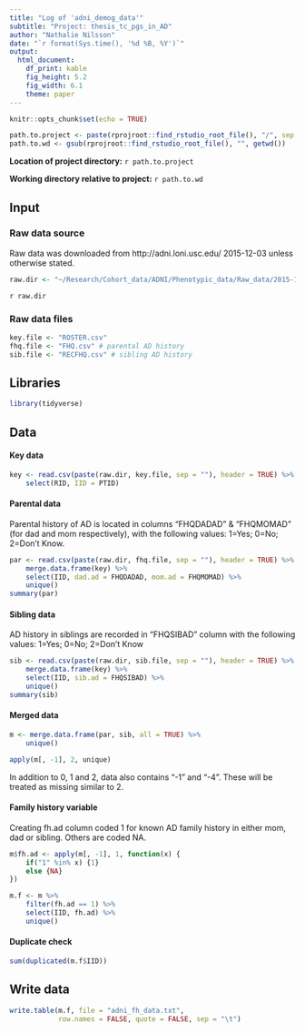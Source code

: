 ```yaml
---
title: "Log of 'adni_demog_data'"
subtitle: "Project: thesis_tc_pgs_in_AD"
author: "Nathalie Nilsson"
date: "`r format(Sys.time(), '%d %B, %Y')`"
output: 
  html_document: 
    df_print: kable
    fig_height: 5.2
    fig_width: 6.1
    theme: paper
---
```


```r
knitr::opts_chunk$set(echo = TRUE)
```

```r
path.to.project <- paste(rprojroot::find_rstudio_root_file(), "/", sep = "")
path.to.wd <- gsub(rprojroot::find_rstudio_root_file(), "", getwd())
```
**Location of project directory:** `r path.to.project`

**Working directory relative to project:** `r path.to.wd`

## Input

### Raw data source
Raw data was downloaded from http://adni.loni.usc.edu/ 2015-12-03 unless otherwise stated.
```r
raw.dir <- "~/Research/Cohort_data/ADNI/Phenotypic_data/Raw_data/2015-12-03/" 
```
`r raw.dir`

### Raw data files
```r
key.file <- "ROSTER.csv"
fhq.file <- "FHQ.csv" # parental AD history
sib.file <- "RECFHQ.csv" # sibling AD history
```

## Libraries
```r
library(tidyverse)
```

## Data

#### Key data
```r
key <- read.csv(paste(raw.dir, key.file, sep = ""), header = TRUE) %>%
    select(RID, IID = PTID)
```

#### Parental data

Parental history of AD is located in columns "FHQDADAD" & "FHQMOMAD" (for dad and mom respectively), with the following values: 1=Yes; 0=No; 2=Don't Know.
```r
par <- read.csv(paste(raw.dir, fhq.file, sep = ""), header = TRUE) %>%
    merge.data.frame(key) %>%
    select(IID, dad.ad = FHQDADAD, mom.ad = FHQMOMAD) %>%
    unique()
summary(par)
```

#### Sibling data

AD history in siblings are recorded in "FHQSIBAD" column with the following values: 1=Yes; 0=No; 2=Don't Know

```r
sib <- read.csv(paste(raw.dir, sib.file, sep = ""), header = TRUE) %>%
    merge.data.frame(key) %>%
    select(IID, sib.ad = FHQSIBAD) %>%
    unique()
summary(sib)
```

#### Merged data
```r
m <- merge.data.frame(par, sib, all = TRUE) %>%
    unique()

apply(m[, -1], 2, unique)
```

In addition to 0, 1 and 2, data also contains "-1" and "-4". These will be treated as missing similar to 2. 

#### Family history variable
Creating fh.ad column coded 1 for known AD family history in either mom, dad or sibling. Others are coded NA.
```r
m$fh.ad <- apply(m[, -1], 1, function(x) {
    if("1" %in% x) {1}
    else {NA}
})

m.f <- m %>%
    filter(fh.ad == 1) %>%
    select(IID, fh.ad) %>%
    unique()
```

#### Duplicate check
```r
sum(duplicated(m.f$IID))
```

## Write data
```r
write.table(m.f, file = "adni_fh_data.txt", 
            row.names = FALSE, quote = FALSE, sep = "\t")
```